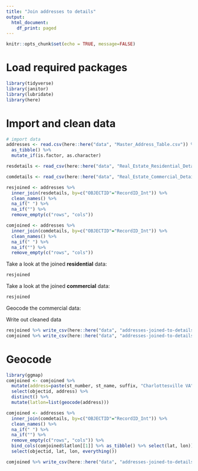 ```yaml
---
title: "Join addresses to details"
output: 
  html_document: 
    df_print: paged
---
```


```r
knitr::opts_chunk$set(echo = TRUE, message=FALSE)
```

# Load required packages

```r
library(tidyverse)
library(janitor)
library(lubridate)
library(here)
```

# Import and clean data

```r
# import data
addresses <- read.csv(here::here("data", "Master_Address_Table.csv")) %>% 
  as_tibble() %>% 
  mutate_if(is.factor, as.character)

resdetails <- read_csv(here::here("data", "Real_Estate_Residential_Details.csv"))

comdetails <- read_csv(here::here("data", "Real_Estate_Commercial_Details.csv"))

resjoined <- addresses %>% 
  inner_join(resdetails, by=c("OBJECTID"="RecordID_Int")) %>% 
  clean_names() %>% 
  na_if(" ") %>% 
  na_if("") %>% 
  remove_empty(c("rows", "cols"))

comjoined <- addresses %>% 
  inner_join(comdetails, by=c("OBJECTID"="RecordID_Int")) %>% 
  clean_names() %>% 
  na_if(" ") %>% 
  na_if("") %>% 
  remove_empty(c("rows", "cols"))

```

Take a look at the joined **residential** data:

```r
resjoined
```

Take a look at the joined **commercial** data:

```r
resjoined
```

Geocode the commercial data:


Write out cleaned data

```r
resjoined %>% write_csv(here::here("data", "addresses-joined-to-details-residential.csv"))
comjoined %>% write_csv(here::here("data", "addresses-joined-to-details-commercial.csv"))
```


# Geocode

```r
library(ggmap)
comjoined <- comjoined %>% 
  mutate(address=paste(st_number, st_name, suffix, "Charlottesville VA", zip)) %>% 
  select(objectid, address) %>% 
  distinct() %>% 
  mutate(latlon=list(geocode(address)))
```

```r
comjoined <- addresses %>% 
  inner_join(comdetails, by=c("OBJECTID"="RecordID_Int")) %>% 
  clean_names() %>% 
  na_if(" ") %>% 
  na_if("") %>% 
  remove_empty(c("rows", "cols")) %>% 
  bind_cols(comjoined$latlon[[1]] %>% as_tibble() %>% select(lat, lon)) %>% 
  select(objectid, lat, lon, everything())
```

```r
comjoined %>% write_csv(here::here("data", "addresses-joined-to-details-commercial-with-lat-lon.csv"))
```
